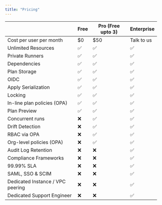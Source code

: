 ```yaml
---
title: "Pricing"
---
```



|                                  | Free                               |     Pro (Free upto 3)      |       Enterprise            |
| -------------------------------- | ---------------------------------- | -------------------------- | --------------------------- |
| Cost per user per month          | $0                                 | $50                        | Talk to us                  |
| Unlimited Resources              | ✅ | ✅ | ✅ |
| Private Runners                  | ✅ | ✅ | ✅ |
| Dependencies                     | ✅ | ✅ | ✅ |
| Plan Storage                     | ✅ | ✅ | ✅ |
| OIDC                             | ✅ | ✅ | ✅ |
| Apply Serialization              | ✅ | ✅ | ✅ |
| Locking                          | ✅ | ✅ | ✅ |
| In-line plan policies (OPA)      | ✅ | ✅ | ✅ |
| Plan Preview                     | ✅ | ✅ | ✅ |
| Concurrent runs                  | ❌ | ✅ | ✅ |
| Drift Detection                  | ❌ | ✅ | ✅ |
| RBAC via OPA                     | ❌ | ✅ | ✅ |
| Org-level policies (OPA)         | ❌ | ✅ | ✅ |
| Audit Log Retention              | ❌ | ❌ | ✅ |
| Compliance Frameworks            | ❌ | ❌ | ✅ |
| 99.99% SLA                       | ❌ | ❌ | ✅ |
| SAML, SSO & SCIM                 | ❌ | ❌ | ✅ |
| Dedicated Instance / VPC peering | ❌ | ❌ | ✅ |
| Dedicated Support Engineer       | ❌ | ❌ | ✅ |
